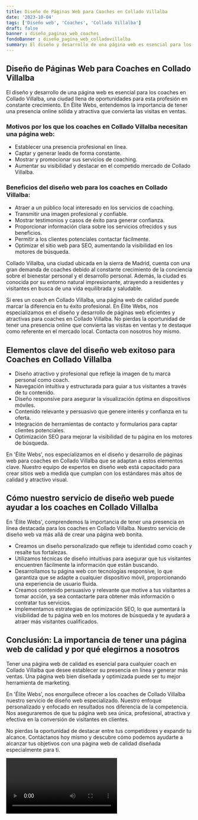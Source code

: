 ```yaml
---
title: Diseño de Páginas Web para Coaches en Collado Villalba
date: '2023-10-04'
tags: ['Diseño web', 'Coaches', 'Collado Villalba']
draft: false
banner : diseño_paginas_web_coaches
fondoBanner : diseño_pagina_web_colladovillalba
summary: El diseño y desarrollo de una página web es esencial para los coaches en Collado Villalba, una ciudad llena de oportunidades para esta profesión en constante crecimiento. En Élite Webs, entendemos la importancia de tener una presencia online sólida y atractiva que convierta las visitas en ventas.
---
```


## Diseño de Páginas Web para Coaches en Collado Villalba

El diseño y desarrollo de una página web es esencial para los coaches en Collado Villalba, una ciudad llena de oportunidades para esta profesión en constante crecimiento. En Élite Webs, entendemos la importancia de tener una presencia online sólida y atractiva que convierta las visitas en ventas.

### Motivos por los que los coaches en Collado Villalba necesitan una página web:

- Establecer una presencia profesional en línea.
- Captar y generar leads de forma constante.
- Mostrar y promocionar sus servicios de coaching.
- Aumentar su visibilidad y destacar en el competido mercado de Collado Villalba.

### Beneficios del diseño web para los coaches en Collado Villalba:

- Atraer a un público local interesado en los servicios de coaching.
- Transmitir una imagen profesional y confiable.
- Mostrar testimonios y casos de éxito para generar confianza.
- Proporcionar información clara sobre los servicios ofrecidos y sus beneficios.
- Permitir a los clientes potenciales contactar fácilmente.
- Optimizar el sitio web para SEO, aumentando la visibilidad en los motores de búsqueda.

Collado Villalba, una ciudad ubicada en la sierra de Madrid, cuenta con una gran demanda de coaches debido al constante crecimiento de la conciencia sobre el bienestar personal y el desarrollo personal. Además, la ciudad es conocida por su entorno natural impresionante, atrayendo a residentes y visitantes en busca de una vida equilibrada y saludable.

Si eres un coach en Collado Villalba, una página web de calidad puede marcar la diferencia en tu éxito profesional. En Élite Webs, nos especializamos en el diseño y desarrollo de páginas web eficientes y atractivas para coaches en Collado Villalba. No pierdas la oportunidad de tener una presencia online que convierta las visitas en ventas y te destaque como referente en el mercado local. Contacta con nosotros hoy mismo.

<GifSeo />

<Cta />

## Elementos clave del diseño web exitoso para Coaches en Collado Villalba

- Diseño atractivo y profesional que refleje la imagen de tu marca personal como coach.
- Navegación intuitiva y estructurada para guiar a tus visitantes a través de tu contenido.
- Diseño responsive para asegurar la visualización óptima en dispositivos móviles.
- Contenido relevante y persuasivo que genere interés y confianza en tu oferta.
- Integración de herramientas de contacto y formularios para captar clientes potenciales.
- Optimización SEO para mejorar la visibilidad de tu página en los motores de búsqueda.

En 'Élite Webs', nos especializamos en el diseño y desarrollo de páginas web para coaches en Collado Villalba que se adaptan a estos elementos clave. Nuestro equipo de expertos en diseño web está capacitado para crear sitios web a medida que cumplan con los estándares más altos de calidad y atractivo visual.

## Cómo nuestro servicio de diseño web puede ayudar a los coaches en Collado Villalba

En 'Élite Webs', comprendemos la importancia de tener una presencia en línea destacada para los coaches en Collado Villalba. Nuestro servicio de diseño web va más allá de crear una página web bonita.

- Creamos un diseño personalizado que refleje tu identidad como coach y resalte tus fortalezas.
- Utilizamos técnicas de diseño intuitivas para asegurar que tus visitantes encuentren fácilmente la información que están buscando.
- Desarrollamos tu página web con tecnologías responsive, lo que garantiza que se adapte a cualquier dispositivo móvil, proporcionando una experiencia de usuario fluida.
- Creamos contenido persuasivo y relevante que motive a tus visitantes a tomar acción, ya sea contactarte para obtener más información o contratar tus servicios.
- Implementamos estrategias de optimización SEO, lo que aumentará la visibilidad de tu página web en los motores de búsqueda y te ayudará a atraer más visitantes cualificados.

## Conclusión: La importancia de tener una página web de calidad y por qué elegirnos a nosotros

Tener una página web de calidad es esencial para cualquier coach en Collado Villalba que desee establecer su presencia en línea y generar más ventas. Una página web bien diseñada y optimizada puede ser tu mejor herramienta de marketing.

En 'Élite Webs', nos enorgullece ofrecer a los coaches de Collado Villalba nuestro servicio de diseño web especializado. Nuestro enfoque personalizado y enfocado en resultados nos diferencia de la competencia. Nos aseguraremos de que tu página web sea única, profesional, atractiva y efectiva en la conversión de visitantes en clientes.

No pierdas la oportunidad de destacar entre tus competidores y expandir tu alcance. Contáctanos hoy mismo y descubre cómo podemos ayudarte a alcanzar tus objetivos con una página web de calidad diseñada especialmente para ti.

<Video />

<CtaBot job='Coaches' city='Collado Villalba'/>

<Gmaps query='Collado Villalba+españa+maps' />